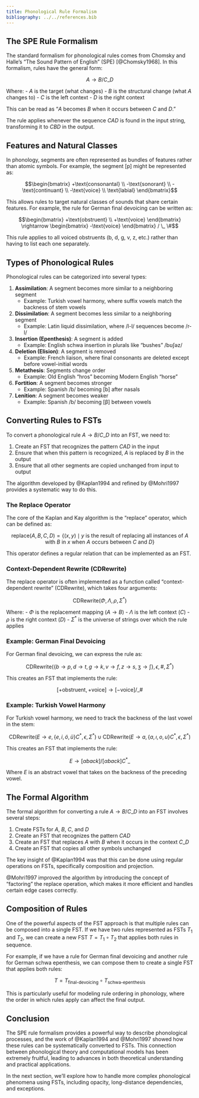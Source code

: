 ```yaml
---
title: Phonological Rule Formalism
bibliography: ../../references.bib
---
```


## The SPE Rule Formalism

The standard formalism for phonological rules comes from Chomsky and Halle's "The Sound Pattern of English" (SPE) [@Chomsky1968]. In this formalism, rules have the general form:

$$A \rightarrow B / C\_D$$

Where:
- $A$ is the target (what changes)
- $B$ is the structural change (what $A$ changes to)
- $C$ is the left context
- $D$ is the right context

This can be read as "$A$ becomes $B$ when it occurs between $C$ and $D$."

The rule applies whenever the sequence $CAD$ is found in the input string, transforming it to $CBD$ in the output.

## Features and Natural Classes

In phonology, segments are often represented as bundles of features rather than atomic symbols. For example, the segment [p] might be represented as:

$$\begin{bmatrix} +\text{consonantal} \\ -\text{sonorant} \\ -\text{continuant} \\ -\text{voice} \\ \text{labial} \end{bmatrix}$$

This allows rules to target natural classes of sounds that share certain features. For example, the rule for German final devoicing can be written as:

$$\begin{bmatrix} +\text{obstruent} \\ +\text{voice} \end{bmatrix} \rightarrow \begin{bmatrix} -\text{voice} \end{bmatrix} / \_ \#$$

This rule applies to all voiced obstruents (b, d, g, v, z, etc.) rather than having to list each one separately.

## Types of Phonological Rules

Phonological rules can be categorized into several types:

1. **Assimilation**: A segment becomes more similar to a neighboring segment
   - Example: Turkish vowel harmony, where suffix vowels match the backness of stem vowels

2. **Dissimilation**: A segment becomes less similar to a neighboring segment
   - Example: Latin liquid dissimilation, where /l-l/ sequences become /r-l/

3. **Insertion (Epenthesis)**: A segment is added
   - Example: English schwa insertion in plurals like "bushes" /bʊʃəz/

4. **Deletion (Elision)**: A segment is removed
   - Example: French liaison, where final consonants are deleted except before vowel-initial words

5. **Metathesis**: Segments change order
   - Example: Old English "hros" becoming Modern English "horse"

6. **Fortition**: A segment becomes stronger
   - Example: Spanish /b/ becoming [b] after nasals

7. **Lenition**: A segment becomes weaker
   - Example: Spanish /b/ becoming [β] between vowels

## Converting Rules to FSTs

To convert a phonological rule $A \rightarrow B / C\_D$ into an FST, we need to:

1. Create an FST that recognizes the pattern $CAD$ in the input
2. Ensure that when this pattern is recognized, $A$ is replaced by $B$ in the output
3. Ensure that all other segments are copied unchanged from input to output

The algorithm developed by @Kaplan1994 and refined by @Mohri1997 provides a systematic way to do this.

### The Replace Operator

The core of the Kaplan and Kay algorithm is the "replace" operator, which can be defined as:

$$\text{replace}(A, B, C, D) = \{(x, y) \mid y \text{ is the result of replacing all instances of } A \text{ with } B \text{ in } x \text{ when } A \text{ occurs between } C \text{ and } D\}$$

This operator defines a regular relation that can be implemented as an FST.

### Context-Dependent Rewrite (CDRewrite)

The replace operator is often implemented as a function called "context-dependent rewrite" (CDRewrite), which takes four arguments:

$$\text{CDRewrite}(\Phi, \Lambda, \rho, \Sigma^*)$$

Where:
- $\Phi$ is the replacement mapping ($A \rightarrow B$)
- $\Lambda$ is the left context ($C$)
- $\rho$ is the right context ($D$)
- $\Sigma^*$ is the universe of strings over which the rule applies

### Example: German Final Devoicing

For German final devoicing, we can express the rule as:

$$\text{CDRewrite}(\{b \rightarrow p, d \rightarrow t, g \rightarrow k, v \rightarrow f, z \rightarrow s, \text{ʒ} \rightarrow \text{ʃ}\}, \epsilon, \#, \Sigma^*)$$

This creates an FST that implements the rule:

$$[+\text{obstruent}, +\text{voice}] \rightarrow [-\text{voice}] / \_ \#$$

### Example: Turkish Vowel Harmony

For Turkish vowel harmony, we need to track the backness of the last vowel in the stem:

$$\text{CDRewrite}(E \rightarrow e, \{e, i, ö, ü\}C^*, \epsilon, \Sigma^*) \cup \text{CDRewrite}(E \rightarrow a, \{a, ı, o, u\}C^*, \epsilon, \Sigma^*)$$

This creates an FST that implements the rule:

$$E \rightarrow [αback] / [αback]C^*\_$$

Where $E$ is an abstract vowel that takes on the backness of the preceding vowel.

## The Formal Algorithm

The formal algorithm for converting a rule $A \rightarrow B / C\_D$ into an FST involves several steps:

1. Create FSTs for $A$, $B$, $C$, and $D$
2. Create an FST that recognizes the pattern $CAD$
3. Create an FST that replaces $A$ with $B$ when it occurs in the context $C\_D$
4. Create an FST that copies all other symbols unchanged

The key insight of @Kaplan1994 was that this can be done using regular operations on FSTs, specifically composition and projection.

@Mohri1997 improved the algorithm by introducing the concept of "factoring" the replace operation, which makes it more efficient and handles certain edge cases correctly.

## Composition of Rules

One of the powerful aspects of the FST approach is that multiple rules can be composed into a single FST. If we have two rules represented as FSTs $T_1$ and $T_2$, we can create a new FST $T = T_1 \circ T_2$ that applies both rules in sequence.

For example, if we have a rule for German final devoicing and another rule for German schwa epenthesis, we can compose them to create a single FST that applies both rules:

$$T = T_{\text{final-devoicing}} \circ T_{\text{schwa-epenthesis}}$$

This is particularly useful for modeling rule ordering in phonology, where the order in which rules apply can affect the final output.

## Conclusion

The SPE rule formalism provides a powerful way to describe phonological processes, and the work of @Kaplan1994 and @Mohri1997 showed how these rules can be systematically converted to FSTs. This connection between phonological theory and computational models has been extremely fruitful, leading to advances in both theoretical understanding and practical applications.

In the next section, we'll explore how to handle more complex phonological phenomena using FSTs, including opacity, long-distance dependencies, and exceptions. 